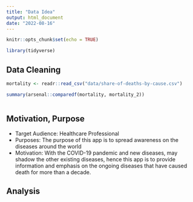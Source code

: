 ```yaml
---
title: "Data Idea"
output: html_document
date: "2022-08-16"
---
```


```r
knitr::opts_chunk$set(echo = TRUE)
```

```r
library(tidyverse)
```

## Data Cleaning

```r
mortality <- readr::read_csv("data/share-of-deaths-by-cause.csv")
```

```r
summary(arsenal::comparedf(mortality, mortality_2))
```

```r

```


## Motivation, Purpose

- Target Audience: Healthcare Professional
- Purposes: The purpose of this app is to spread awareness on the diseases around the world
- Motivation: With the COVID-19 pandemic and new diseases, may shadow the other existing diseases, hence this app is to provide information and emphasis on the ongoing diseases that have caused death for more than a decade.


## Analysis


